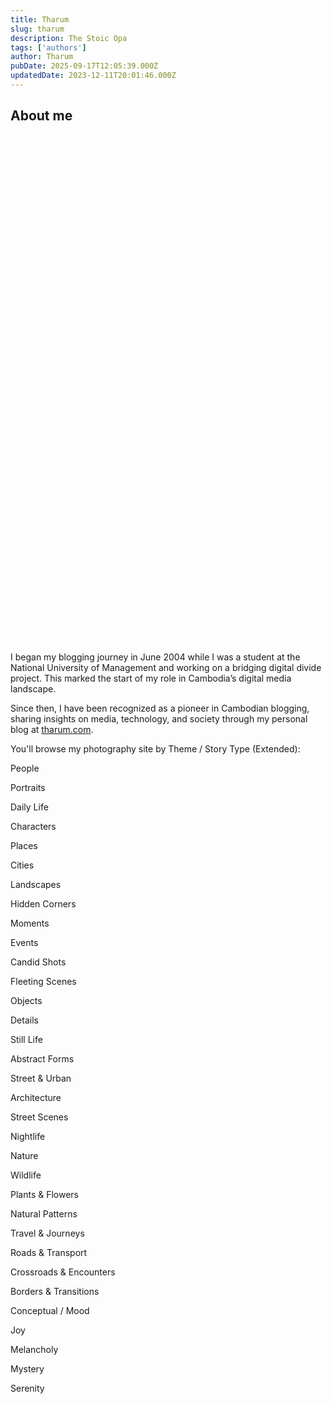 ```yaml
---
title: Tharum
slug: tharum
description: The Stoic Opa
tags: ['authors']
author: Tharum
pubDate: 2025-09-17T12:05:39.000Z
updatedDate: 2023-12-11T20:01:46.000Z
---
```

## About me


<iframe data-tally-src="https://tally.so/embed/3E4LMl?alignLeft=1&hideTitle=1&transparentBackground=1&dynamicHeight=1" loading="lazy" width="100%" height="813" frameborder="0" marginheight="0" marginwidth="0" title="Print Postcard order form"></iframe>
<script>var d=document,w="https://tally.so/widgets/embed.js",v=function(){"undefined"!=typeof Tally?Tally.loadEmbeds():d.querySelectorAll("iframe[data-tally-src]:not([src])").forEach((function(e){e.src=e.dataset.tallySrc}))};if("undefined"!=typeof Tally)v();else if(d.querySelector('script[src="'+w+'"]')==null){var s=d.createElement("script");s.src=w,s.onload=v,s.onerror=v,d.body.appendChild(s);}</script>

I began my blogging journey in June 2004 while I was a student at the National University of Management and working on a bridging digital divide project. This marked the start of my role in Cambodia’s digital media landscape.

Since then, I have been recognized as a pioneer in Cambodian blogging, sharing insights on media, technology, and society through my personal blog at [tharum.com](https://tharum.com).

You'll browse my photography site by Theme / Story Type (Extended):

People

Portraits

Daily Life

Characters


Places

Cities

Landscapes

Hidden Corners


Moments

Events

Candid Shots

Fleeting Scenes

Objects

Details

Still Life

Abstract Forms

Street & Urban

Architecture

Street Scenes

Nightlife

Nature

Wildlife

Plants & Flowers

Natural Patterns

Travel & Journeys

Roads & Transport

Crossroads & Encounters

Borders & Transitions

Conceptual / Mood

Joy

Melancholy

Mystery

Serenity